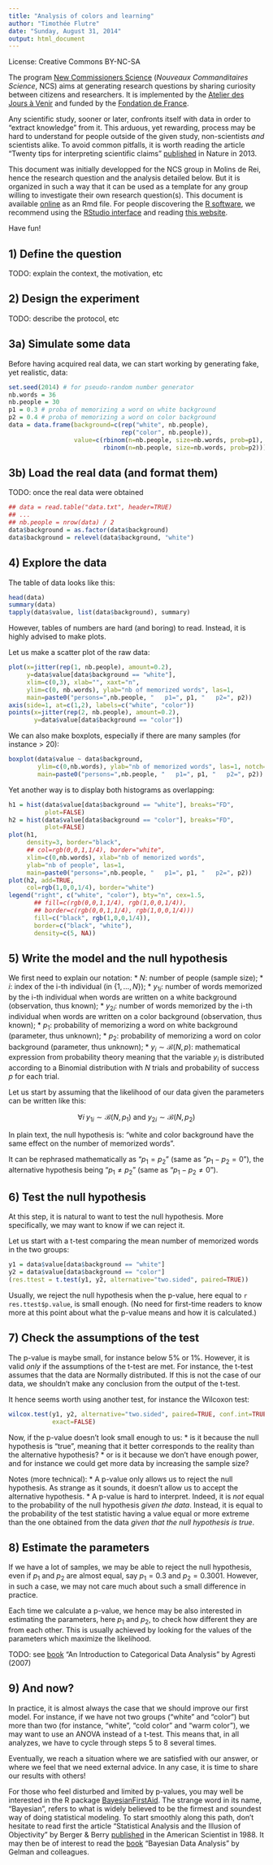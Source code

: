 ---
title: "Analysis of colors and learning"
author: "Timothée Flutre"
date: "Sunday, August 31, 2014"
output: html_document
---

License: Creative Commons BY-NC-SA

The program [New Commissioners Science](http://www.joursavenir.org/ncs/en) (*Nouveaux Commanditaires Science*, NCS) aims at generating research questions by sharing curiosity between citizens and researchers.
It is implemented by the [Atelier des Jours à Venir](http://www.joursavenir.org/) and funded by the [Fondation de France](http://www.fondationdefrance.org).

Any scientific study, sooner or later, confronts itself with data in order to "extract knowledge" from it.
This arduous, yet rewarding, process may be hard to understand for people outside of the given study, non-scientists *and* scientists alike.
To avoid common pitfalls, it is worth reading the article "Twenty tips for interpreting scientific claims" [published](http://dx.doi.org/10.1038/503335a) in Nature in 2013.

This document was initially developped for the NCS group in Molins de Rei, hence the research question and the analysis detailed below.
But it is organized in such a way that it can be used as a template for any group willing to investigate their own research question(s).
This document is available [online](https://www.github.com/timflutre/ncs) as an Rmd file.
For people discovering the [R software](http://www.r-project.org/), we recommend using the [RStudio interface](http://www.rstudio.com/) and reading [this website](http://www.statmethods.net).

Have fun!


## 1) Define the question

TODO: explain the context, the motivation, etc


## 2) Design the experiment

TODO: describe the protocol, etc


## 3a) Simulate some data

Before having acquired real data, we can start working by generating fake, yet realistic, data:
```{r simul.data}
set.seed(2014) # for pseudo-random number generator
nb.words = 36
nb.people = 30
p1 = 0.3 # proba of memorizing a word on white background
p2 = 0.4 # proba of memorizing a word on color background
data = data.frame(background=c(rep("white", nb.people),
                               rep("color", nb.people)),
                  value=c(rbinom(n=nb.people, size=nb.words, prob=p1),
                          rbinom(n=nb.people, size=nb.words, prob=p2)))
```


## 3b) Load the real data (and format them)

TODO: once the real data were obtained

```{r load.data}
## data = read.table("data.txt", header=TRUE)
## ...
## nb.people = nrow(data) / 2
data$background = as.factor(data$background)
data$background = relevel(data$background, "white")
```


## 4) Explore the data

The table of data looks like this:
```{r overview.data}
head(data)
summary(data)
tapply(data$value, list(data$background), summary)
```

However, tables of numbers are hard (and boring) to read.
Instead, it is highly advised to make plots.

Let us make a scatter plot of the raw data:
```{r plot}
plot(x=jitter(rep(1, nb.people), amount=0.2),
     y=data$value[data$background == "white"],
     xlim=c(0,3), xlab="", xaxt="n",
     ylim=c(0, nb.words), ylab="nb of memorized words", las=1,
     main=paste0("persons=",nb.people, "   p1=", p1, "   p2=", p2))
axis(side=1, at=c(1,2), labels=c("white", "color"))
points(x=jitter(rep(2, nb.people), amount=0.2),
       y=data$value[data$background == "color"])
```

<!-- TODO: use segments() to show that data are paired -->

We can also make boxplots, especially if there are many samples (for instance > 20):
```{r boxplot}
boxplot(data$value ~ data$background,
        ylim=c(0,nb.words), ylab="nb of memorized words", las=1, notch=TRUE,
        main=paste0("persons=",nb.people, "   p1=", p1, "   p2=", p2))
```

Yet another way is to display both histograms as overlapping:
<!-- see also http://stackoverflow.com/a/3486057/597069 -->
```{r hist}
h1 = hist(data$value[data$background == "white"], breaks="FD",
          plot=FALSE)
h2 = hist(data$value[data$background == "color"], breaks="FD",
          plot=FALSE)
plot(h1,
     density=3, border="black",
     ## col=rgb(0,0,1,1/4), border="white",
     xlim=c(0,nb.words), xlab="nb of memorized words",
     ylab="nb of people", las=1,
     main=paste0("persons=",nb.people, "   p1=", p1, "   p2=", p2))
plot(h2, add=TRUE,
     col=rgb(1,0,0,1/4), border="white")
legend("right", c("white", "color"), bty="n", cex=1.5,
       ## fill=c(rgb(0,0,1,1/4), rgb(1,0,0,1/4)),
       ## border=c(rgb(0,0,1,1/4), rgb(1,0,0,1/4)))
       fill=c("black", rgb(1,0,0,1/4)),
       border=c("black", "white"),
       density=c(5, NA))
```


## 5) Write the model and the null hypothesis

We first need to explain our notation:
* $N$: number of people (sample size);
* $i$: index of the i-th individual (in $\{1,\ldots,N\}$);
* $y_{1i}$: number of words memorized by the i-th individual when words are written on a white background (observation, thus known);
* $y_{2i}$: number of words memorized by the i-th individual when words are written on a color background (observation, thus known);
* $p_1$: probability of memorizing a word on white background (parameter, thus unknown);
* $p_2$: probability of memorizing a word on color background (parameter, thus unknown);
* $y_i \sim \mathcal{B}(N, p)$: mathematical expression from probability theory meaning that the variable $y_i$ is distributed according to a Binomial distribution with $N$ trials and probability of success $p$ for each trial.

Let us start by assuming that the likelihood of our data given the parameters can be written like this:

$$
\forall i \; y_{1i} \sim \mathcal{B}(N, p_1) \text{ and } y_{2i} \sim \mathcal{B}(N, p_2)
$$

In plain text, the null hypothesis is: "white and color background have the same effect on the number of memorized words".

It can be rephrased mathematically as "$p_1 = p_2$" (same as "$p_1 - p_2 = 0$"), the alternative hypothesis being "$p_1 \ne p_2$" (same as "$p_1 - p_2 \ne 0$").


## 6) Test the null hypothesis

At this step, it is natural to want to test the null hypothesis.
More specifically, we may want to know if we can reject it.

Let us start with a t-test comparing the mean number of memorized words in the two groups:
```{r t.test}
y1 = data$value[data$background == "white"]
y2 = data$value[data$background == "color"]
(res.ttest = t.test(y1, y2, alternative="two.sided", paired=TRUE))
```

Usually, we reject the null hypothesis when the p-value, here equal to `r res.ttest$p.value`, is small enough.
(No need for first-time readers to know more at this point about what the p-value means and how it is calculated.)


## 7) Check the assumptions of the test

The p-value is maybe small, for instance below 5% or 1%.
However, it is valid *only* if the assumptions of the t-test are met.
For instance, the t-test assumes that the data are Normally distributed.
If this is not the case of our data, we shouldn't make any conclusion from the output of the t-test.

It hence seems worth using another test, for instance the Wilcoxon test:
```{r wilcoxon.test}
wilcox.test(y1, y2, alternative="two.sided", paired=TRUE, conf.int=TRUE,
            exact=FALSE)
```

Now, if the p-value doesn't look small enough to us:
* is it because the null hypothesis is "true", meaning that it better corresponds to the reality than the alternative hypothesis?
* or is it because we don't have enough power, and for instance we could get more data by increasing the sample size?

Notes (more technical):
* A p-value only allows us to reject the null hypothesis. As strange as it sounds, it doesn't allow us to accept the alternative hypothesis.
* A p-value is hard to interpret. Indeed, it is *not* equal to the probability of the null hypothesis *given the data*. Instead, it is equal to the probability of the test statistic having a value equal or more extreme than the one obtained from the data *given that the null hypothesis is true*.


## 8) Estimate the parameters

If we have a lot of samples, we may be able to reject the null hypothesis, even if $p_1$ and $p_2$ are almost equal, say $p_1 = 0.3$ and $p_2 = 0.3001$.
However, in such a case, we may not care much about such a small difference in practice.

Each time we calculate a p-value, we hence may be also interested in estimating the parameters, here $p_1$ and $p_2$, to check how different they are from each other.
This is usually achieved by looking for the values of the parameters which maximize the likelihood.

TODO: see [book](http://www.planta.cn/forum/files_planta/introduction_to_categorical_data_analysis_805.pdf) "An Introduction to Categorical Data Analysis" by Agresti (2007)

<!-- ```{r mle} -->
<!-- library(stats4) -->
<!-- mll <- function(){ -->
<!-- } -->
<!-- mle(minuslogl=mll, start=list(p1=0.5, p2=0.5), nobs=nb.people, -->
<!--     method="L-BFGS", lower=c(0,0), upper=c(1,1)) -->
<!-- #see also package PropCIs -->
<!-- ``` -->


## 9) And now?

In practice, it is almost always the case that we should improve our first model.
For instance, if we have not two groups ("white" and "color") but more than two (for instance, "white", "cold color" and "warm color"), we may want to use an ANOVA instead of a t-test.
This means that, in all analyzes, we have to cycle through steps 5 to 8 several times.

Eventually, we reach a situation where we are satisfied with our answer, or where we feel that we need external advice.
In any case, it is time to share our results with others!

For those who feel disturbed and limited by p-values, you may well be interested in the R package [BayesianFirstAid](https://github.com/rasmusab/bayesian_first_aid).
The strange word in its name, "Bayesian", refers to what is widely believed to be the firmest and soundest way of doing statistical modeling.
To start smoothly along this path, don't hesitate to read first the article "Statistical Analysis and the Illusion of Objectivity" by Berger & Berry [published](http://www.jstor.org/stable/27855070) in the American Scientist in 1988.
It may then be of interest to read the [book](http://www.stat.columbia.edu/~gelman/book/) "Bayesian Data Analysis" by Gelman and colleagues.

